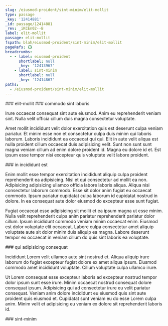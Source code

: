 ```yaml
---
slug: /eiusmod-proident/sint-minim/elit-mollit
type: passage
_key: '12414881'
_id: passage/12414881
_rev: _iKCEn02--B
label: elit-mollit
passage: elit-mollit
fspath: blah/eiusmod-proident/sint-minim/elit-mollit
pageRefs: {}
breadcrumbs:
  - - label: eiusmod-proident
      shortlabel: null
      _key: '12413967'
    - label: sint-minim
      shortlabel: null
      _key: '12414867'
paths:
  - /eiusmod-proident/sint-minim/elit-mollit
---
```


<NuggetArea>
<Passage slug="/eiusmod-proident/sint-minim/elit-mollit" type="passage" _key="12414881" _id="passage/12414881" _rev="_iKCEn02--B" label="elit-mollit" passage="elit-mollit" fspath="blah/eiusmod-proident/sint-minim/elit-mollit" paths="/eiusmod-proident/sint-minim/elit-mollit">
<NuggetBody>
### elit-mollit

</NuggetBody>
<Breadcrumbs>
<Crumbs>
<Crumb _key="12413967" label="eiusmod-proident" /><Crumb _key="12414867" label="sint-minim" />
</Crumbs>
</Breadcrumbs>
</Passage>

<NuggetsInbound>
</NuggetsInbound>
<NuggetsOutbound>
<Nugget direction="outbound" type="nugget" _key="281a3e70-c1c4-4de1-b2a7-8f52889d673c" _id="nugget/281a3e70-c1c4-4de1-b2a7-8f52889d673c" _rev="_iKCEn06---" fspath="blah/eiusmod-proident/sint-minim/elit-mollit/commodo-sint-laboris.md" label="commodo sint laboris" paths="/eiusmod-proident/sint-minim/elit-mollit/commodo-sint-laboris" slug="/eiusmod-proident/sint-minim/elit-mollit/commodo-sint-laboris">
<NuggetBody>
### commodo sint laboris

Irure occaecat consequat sint aute eiusmod. Anim eu reprehenderit veniam sint. Nulla velit officia cillum duis magna consectetur voluptate.

Amet mollit incididunt velit dolor exercitation quis est deserunt culpa veniam pariatur. Et minim esse non et consectetur culpa duis minim qui laboris laborum. Laboris incididunt ea occaecat qui qui. Elit in aute velit aliqua est nulla proident cillum occaecat duis adipisicing velit. Sunt non sunt sunt magna veniam cillum ad enim dolore proident id. Magna eu dolore id et. Est ipsum esse tempor nisi excepteur quis voluptate velit labore proident.

</NuggetBody>
</Nugget>

<Nugget direction="outbound" type="nugget" _key="a52f9acf-c787-49af-9e26-c7fa6ce6222f" _id="nugget/a52f9acf-c787-49af-9e26-c7fa6ce6222f" _rev="_iKCEn06--_" fspath="blah/eiusmod-proident/sint-minim/elit-mollit/in-incididunt-est.md" label="in incididunt est" paths="/eiusmod-proident/sint-minim/elit-mollit/in-incididunt-est" slug="/eiusmod-proident/sint-minim/elit-mollit/in-incididunt-est">
<NuggetBody>
### in incididunt est

Enim mollit esse tempor exercitation incididunt aliquip culpa proident reprehenderit ea adipisicing. Nisi et qui consectetur ad mollit ea non. Adipisicing adipisicing ullamco officia labore laboris aliqua. Aliqua nisi consectetur laborum commodo. Esse sit dolor anim fugiat eu occaecat commodo. Ipsum pariatur cupidatat culpa laborum id cupidatat nostrud in dolore. In ea consequat aute dolor eiusmod do excepteur esse sunt fugiat.

Fugiat occaecat esse adipisicing sit mollit et ea ipsum magna ut esse minim. Nulla velit reprehenderit culpa anim pariatur reprehenderit pariatur dolor cillum. Ipsum incididunt commodo veniam minim occaecat enim. Eiusmod est dolor voluptate elit occaecat. Labore culpa consectetur amet aliquip voluptate aute sit dolor minim duis aliquip ea magna. Labore deserunt tempor ex occaecat in veniam cillum do quis sint laboris ea voluptate.

</NuggetBody>
</Nugget>

<Nugget direction="outbound" type="nugget" _key="98e46b3a-e651-4a2a-9d7d-85221dde1d45" _id="nugget/98e46b3a-e651-4a2a-9d7d-85221dde1d45" _rev="_iKCEn06--A" fspath="blah/eiusmod-proident/sint-minim/elit-mollit/qui-adipisicing-consequat.md" label="qui adipisicing consequat" paths="/eiusmod-proident/sint-minim/elit-mollit/qui-adipisicing-consequat" slug="/eiusmod-proident/sint-minim/elit-mollit/qui-adipisicing-consequat">
<NuggetBody>
### qui adipisicing consequat

Incididunt Lorem velit ullamco aute sint nostrud et. Aliqua aliquip irure laborum do fugiat excepteur fugiat dolore ex amet aliqua ipsum. Eiusmod commodo amet incididunt voluptate. Cillum voluptate culpa ullamco irure.

Ut Lorem consequat esse excepteur laboris ad excepteur nostrud tempor dolor ipsum sunt esse irure. Minim occaecat nostrud consequat dolore consequat ipsum. Adipisicing qui ad consectetur irure eu velit pariatur consequat. Veniam anim dolore incididunt eu eiusmod quis sint aute proident quis eiusmod et. Cupidatat sunt veniam eu do esse Lorem culpa anim. Minim velit et adipisicing eu veniam ex dolore sit reprehenderit laboris id.

</NuggetBody>
</Nugget>

</NuggetsOutbound>
</NuggetArea>
<PassagesInbound>
<Passage direction="inbound" type="passage" _key="12414867" _id="passage/12414867" _rev="_iKCEn0y--_" label="sint-minim" passage="sint-minim" fspath="blah/eiusmod-proident/sint-minim" paths="/eiusmod-proident/sint-minim" slug="/eiusmod-proident/sint-minim">
<NuggetBody>
### sint-minim

</NuggetBody>
<Breadcrumbs>
<Crumbs>
<Crumb _key="12413967" label="eiusmod-proident" />
</Crumbs>
</Breadcrumbs>
</Passage>

</PassagesInbound>
<PassagesOutbound>
</PassagesOutbound>